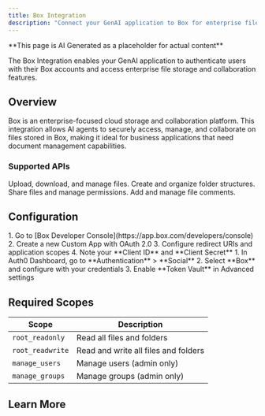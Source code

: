 ```yaml
---
title: Box Integration
description: "Connect your GenAI application to Box for enterprise file management and collaboration."
---
```


<Warning>
**This page is AI Generated as a placeholder for actual content** 
</Warning>

The Box Integration enables your GenAI application to authenticate users with their Box accounts and access enterprise file storage and collaboration features.

## Overview

Box is an enterprise-focused cloud storage and collaboration platform. This integration allows AI agents to securely access, manage, and collaborate on files stored in Box, making it ideal for business applications that need document management capabilities.

### Supported APIs

<Columns cols={2}>
  <Card title="Files" icon="document" iconType="solid">
    Upload, download, and manage files.
  </Card>
  <Card title="Folders" icon="folder" iconType="solid">
    Create and organize folder structures.
  </Card>
  <Card title="Collaborations" icon="user-group" iconType="solid">
    Share files and manage permissions.
  </Card>
  <Card title="Comments" icon="chat" iconType="solid">
    Add and manage file comments.
  </Card>
</Columns>

## Configuration

<Steps>
  <Step title="Create Box App">
    1. Go to [Box Developer Console](https://app.box.com/developers/console)
    2. Create a new Custom App with OAuth 2.0
    3. Configure redirect URIs and application scopes
    4. Note your **Client ID** and **Client Secret**
  </Step>
  <Step title="Set up Auth0 Integration">
    1. In Auth0 Dashboard, go to **Authentication** > **Social**
    2. Select **Box** and configure with your credentials
    3. Enable **Token Vault** in Advanced settings
  </Step>
</Steps>

## Required Scopes

| Scope | Description |
|-------|-------------|
| `root_readonly` | Read all files and folders |
| `root_readwrite` | Read and write all files and folders |
| `manage_users` | Manage users (admin only) |
| `manage_groups` | Manage groups (admin only) |

## Learn More

<Columns cols={2}>
  <Card
    title="Box API Documentation"
    href="https://developer.box.com/"
    icon="box"
    horizontal
  />
</Columns>